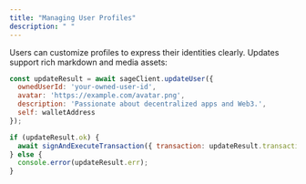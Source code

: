```yaml
---
title: "Managing User Profiles"
description: " "
---
```


Users can customize profiles to express their identities clearly. Updates support rich markdown and media assets:

```javascript
const updateResult = await sageClient.updateUser({
  ownedUserId: 'your-owned-user-id',
  avatar: 'https://example.com/avatar.png',
  description: 'Passionate about decentralized apps and Web3.',
  self: walletAddress
});

if (updateResult.ok) {
  await signAndExecuteTransaction({ transaction: updateResult.transaction });
} else {
  console.error(updateResult.err);
}
```